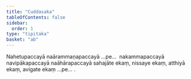 ```yaml
---
title: "Cuddasaka"
tableOfContents: false
sidebar:
  order: 1
type: "tipitaka"
basket: "ab"
---
```



<DynamicBreadcrumb />

<Paragraph number="632">
Nahetupaccayā naārammaṇapaccayā …pe…  nakammapaccayā navipākapaccayā naāhārapaccayā sahajāte ekaṃ, nissaye ekaṃ, atthiyā ekaṃ, avigate ekaṃ …pe… .
</Paragraph>